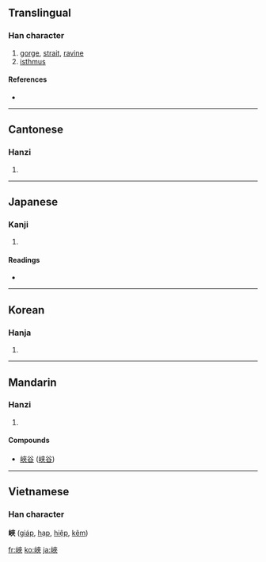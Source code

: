 {{see|峡}}
==Translingual==

===Han character===
{{Han char|rn=46|rad=山|as=07|sn=10|four=2473<sub>8</sub>|canj=山大人人 (UKOO)}}

# [[gorge]], [[strait]], [[ravine]]
# [[isthmus]]

====References====
* {{Han ref|kx=0312.180|dkj=08122|dj=0612.230|hdz=10773.050|uh=5CFD|ud=23805|bh=AE6C|bd=44652}}

----

==Cantonese==

===Hanzi===
{{yue-hanzi|jyut=|y=haap6}}

# {{defn|Cantonese}}

----

==Japanese==

===Kanji===
{{ja-kanji|grade=|rs=山07}}

# {{defn|Japanese}}

====Readings====
* {{ja-readings|on=[[きょう]] (kyō), [[こう]] (kō)|kun=[[はざま]] (hazama)}}

----

==Korean==

===Hanja===
{{ko-hanja|hangeul=[[협]]|rv=hyeop|mr=hyŏp}}

# {{defn|Korean}}

----

==Mandarin==

===Hanzi===
{{cmn-hanzi|sim=峡|pin=[[xiá]] ([[xia2]])|wg=hsia<sup>2</sup>}}

# {{defn|Mandarin}}

====Compounds====
* [[峽谷]] ([[峡谷]])

----

==Vietnamese==
===Han character===
'''峽''' ([[giáp]], [[hạp]], [[hiệp]], [[kẽm]])

[[fr:峽]]
[[ko:峽]]
[[ja:峽]]